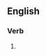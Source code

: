 ==English==

===Verb===
{{head|en|present participle}}

# {{present participle of|compactify|lang=en|nocat=1}}
